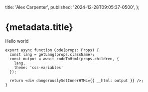   title: 'Alex Carpenter',
  published: '2024-12-28T09:05:37-0500',
};

# {metadata.title}

Hello world

```tsx
export async function Code(props: Props) {
  const lang = getLang(props.className);
  const output = await codeToHtml(props.children, {
    lang,
    theme: 'css-variables'
  });

  return <div dangerouslySetInnerHTML={{ __html: output }} />;
}
```